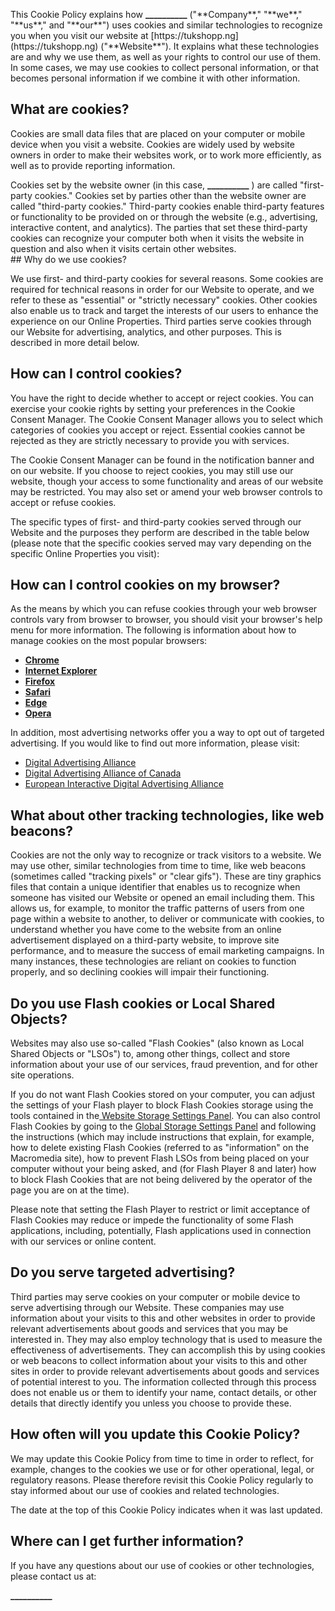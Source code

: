 
<PageLayout title="COOKIE POLICY" 
caption="Last updated September 19, 2024">

<div>
This Cookie Policy explains how <strong>__________</strong> ("**Company**," "**we**," "**us**," and "**our**") uses cookies and similar technologies to recognize you when you visit our website at [https://tukshopp.ng](https://tukshopp.ng) ("**Website**"). It explains what these technologies are and why we use them, as well as your rights to control our use of them.

</div>
In some cases, we may use cookies to collect personal information, or that becomes personal information if we combine it with other information.

## What are cookies?

Cookies are small data files that are placed on your computer or mobile device when you visit a website. Cookies are widely used by website owners in order to make their websites work, or to work more efficiently, as well as to provide reporting information.

<div>
  Cookies set by the website owner (in this case, <strong>__________</strong> ) are called
  "first-party cookies." Cookies set by parties other than the website owner are called "third-party
  cookies." Third-party cookies enable third-party features or functionality to be provided on or
  through the website (e.g., advertising, interactive content, and analytics). The parties that set
  these third-party cookies can recognize your computer both when it visits the website in question
  and also when it visits certain other websites.
</div>
## Why do we use cookies?

We use first- and third-party cookies for several reasons. Some cookies are required for technical reasons in order for our Website to operate, and we refer to these as "essential" or "strictly necessary" cookies. Other cookies also enable us to track and target the interests of our users to enhance the experience on our Online Properties. Third parties serve cookies through our Website for advertising, analytics, and other purposes. This is described in more detail below.

## How can I control cookies?

You have the right to decide whether to accept or reject cookies. You can exercise your cookie rights by setting your preferences in the Cookie Consent Manager. The Cookie Consent Manager allows you to select which categories of cookies you accept or reject. Essential cookies cannot be rejected as they are strictly necessary to provide you with services.

The Cookie Consent Manager can be found in the notification banner and on our website. If you choose to reject cookies, you may still use our website, though your access to some functionality and areas of our website may be restricted. You may also set or amend your web browser controls to accept or refuse cookies.

The specific types of first- and third-party cookies served through our Website and the purposes they perform are described in the table below (please note that the specific cookies served may vary depending on the specific Online Properties you visit):

## How can I control cookies on my browser?

As the means by which you can refuse cookies through your web browser controls vary from browser to browser, you should visit your browser's help menu for more information. The following is information about how to manage cookies on the most popular browsers:

- **[Chrome](https://support.google.com/chrome/answer/95647#zippy=%2Callow-or-block-cookies)**
- **[Internet Explorer](https://support.microsoft.com/en-us/windows/manage-cookies-in-microsoft-edge-view-allow-block-delete-and-use-168dab11-0753-043d-7c16-ede5947fc64d)**
- **[Firefox](https://support.mozilla.org/en-US/kb/enhanced-tracking-protection-firefox-desktop?redirectslug=enable-and-disable-cookies-website-preferences&redirectlocale=en-US)**
- **[Safari](https://support.apple.com/en-ie/guide/safari/sfri11471/mac)**
- **[Edge](https://support.microsoft.com/en-us/windows/microsoft-edge-browsing-data-and-privacy-bb8174ba-9d73-dcf2-9b4a-c582b4e640dd)**
- **[Opera](https://help.opera.com/en/latest/web-preferences/)**

In addition, most advertising networks offer you a way to opt out of targeted advertising. If you would like to find out more information, please visit:

- [Digital Advertising Alliance](https://optout.aboutads.info/?c=2&lang=EN)
- [Digital Advertising Alliance of Canada](https://youradchoices.ca/)
- [European Interactive Digital Advertising Alliance](https://www.youronlinechoices.com/)

## What about other tracking technologies, like web beacons?

Cookies are not the only way to recognize or track visitors to a website. We may use other, similar technologies from time to time, like web beacons (sometimes called "tracking pixels" or "clear gifs"). These are tiny graphics files that contain a unique identifier that enables us to recognize when someone has visited our Website or opened an email including them. This allows us, for example, to monitor the traffic patterns of users from one page within a website to another, to deliver or communicate with cookies, to understand whether you have come to the website from an online advertisement displayed on a third-party website, to improve site performance, and to measure the success of email marketing campaigns. In many instances, these technologies are reliant on cookies to function properly, and so declining cookies will impair their functioning.

## Do you use Flash cookies or Local Shared Objects?

Websites may also use so-called "Flash Cookies" (also known as Local Shared Objects or "LSOs") to, among other things, collect and store information about your use of our services, fraud prevention, and for other site operations.

If you do not want Flash Cookies stored on your computer, you can adjust the settings of your Flash player to block Flash Cookies storage using the tools contained in the[ Website Storage Settings Panel](https://www.macromedia.com/support/documentation/en/flashplayer/help/settings_manager07.html). You can also control Flash Cookies by going to the [Global Storage Settings Panel](https://www.macromedia.com/support/documentation/en/flashplayer/help/settings_manager03.html) and following the instructions (which may include instructions that explain, for example, how to delete existing Flash Cookies (referred to as "information" on the Macromedia site), how to prevent Flash LSOs from being placed on your computer without your being asked, and (for Flash Player 8 and later) how to block Flash Cookies that are not being delivered by the operator of the page you are on at the time).

Please note that setting the Flash Player to restrict or limit acceptance of Flash Cookies may reduce or impede the functionality of some Flash applications, including, potentially, Flash applications used in connection with our services or online content.

## Do you serve targeted advertising?

Third parties may serve cookies on your computer or mobile device to serve advertising through our Website. These companies may use information about your visits to this and other websites in order to provide relevant advertisements about goods and services that you may be interested in. They may also employ technology that is used to measure the effectiveness of advertisements. They can accomplish this by using cookies or web beacons to collect information about your visits to this and other sites in order to provide relevant advertisements about goods and services of potential interest to you. The information collected through this process does not enable us or them to identify your name, contact details, or other details that directly identify you unless you choose to provide these.

## How often will you update this Cookie Policy?

We may update this Cookie Policy from time to time in order to reflect, for example, changes to the cookies we use or for other operational, legal, or regulatory reasons. Please therefore revisit this Cookie Policy regularly to stay informed about our use of cookies and related technologies.

The date at the top of this Cookie Policy indicates when it was last updated.

## Where can I get further information?

If you have any questions about our use of cookies or other technologies, please contact us at:

<strong>__________</strong>
</PageLayout>
